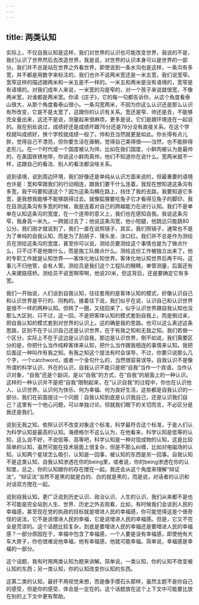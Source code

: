 ```yaml
---
---
---
```

title: 两类认知
---




实际上，不仅自我认知是这样，我们对世界的认识也可能改变世界，我说的不是，我们认识了世界然后去改造世界，我是说，对世界的认识本身可以是世界的一部分。我们并不总是站在世界之外看世界，即使说到一条水沟也是这样，一条沟有多宽，并不都是用数字来标注的，我们也许不说两米宽还是一米五宽，我们说宽窄。宽窄这样的描述跟两米和一米五是不一样的。一米五和两米是没有语境的，宽窄是有语境的。对我们成年人来说，一米宽的沟是窄的，对一个孩子来说就很宽，不像两米宽，对谁都是两米宽。你读《庄子》，它的每一句都告诉你，从这个角度看泰山很大，从那个角度看泰山很小。一条沟宽两米，不因为你这么认识还是那么认识有所改变，它是不是太宽了，这跟你的认识有关系。宽还是窄、帅还是丑，不能够完全量出来，这还不是说，测量起来很麻烦，更多是说，它们是跟环境连在一起说的。我在别处说过，成绩好还是成绩坏跟76分还是78分没有直接关系。在这个学校就叫成绩好，换个学校就成绩一般了。帅和丑当然就更是如此。你长得有点儿胖，觉得自己不漂亮，但你要生活在唐朝，觉得自己美得很——当然，也不能胖得走形儿。在一个时代或一个国度被认为帅，比如在我们国度，小鲜肉被认为是最帅的，在美国铁锈地带，你说这小鲜肉真帅，他们不知道你在说什么。宽两米就不一样，这跟自己的看法、别人的看法都没啥关系。

说到语境，说到周边环境，我们好像还是单纯从认识方面来说的，但最重要的语境也许是：宽和窄跟我们的行动相连，跟我们要干什么连着。我现在想知道这条沟有多宽，我干吗要知道这个？因为这条沟横在路上，挡住了我的去路，我要知道它多宽，是我想我能够不能够跳得过去。就像狐狸要吃兔子它才看得见兔子的脚印，我在目测这条沟有多宽的时候，我是连着对自己的跨越能力在进行认知。我们不是单单在认知这条沟的宽度，在一个连带的意义上，我们也在感知自我。我说这条沟窄，我身高一米九，一跨就过去了；他说这条沟宽，他小短腿，他跳远只能跳80公分。我们刚才就说到了，我们一直在说照镜子，其实，我们照镜子，通常也不是为了单纯的自我认知，而是为了刮胡子、理头发、涂口红。我们并不总是作为测绘员在测绘这条沟的宽度，甚至你可以说，测绘员要测绘这个事情也是为了做点什么，只不过不是他做什么，而是施工队做点什么。测绘这份工作被独立出来了，他的专职工作就是认知世界——客体化地认知世界。客体化地认知世界后再干吗，这事儿不归他管，会有人管。测绘员是我们这个工程队的眼睛，单管测量，后面还有人来建路搭桥。测绘员不说宽啊窄啊，他说20米，但这背后，还是要确定它有多宽。

我们一开始说，人们谈到自我认知，往往套用的是客体认知的模式，好像认识自己和认识世界是平行的、同构的。接着往下说，我们似乎在说，认识自己和认识世界是很不一样的两种认知。但转了一圈，又绕回来了，似乎认识世界跟自我认知也没那么大区别，只不过，这一回，不是把客体认知的模式套到自我上，而是倒过来，把自我认知的模式套到对世界的认识上。这的确是我的思路。也可以这么表述这条思路，区别不在于认识自己还是认识世界，在于有我之知和无我之知。我们若做一个区分，实际上不在于这边是认识自我，那边是认识世界，倒不如说，我们需要区分的是，你把什么当作纯粹客体来认知，把什么当作跟我相连的事情来认知。我把后面这一种叫作有我之知。有我之知这个提法有时会误导，不过，你要只说那么几个字，一个catchword，或者一个金句什么的，当然很容易误导。自我认识不是像所谓的科学认识、外在的认识，自我认识不能只是把“自我”当作一个宾语，当作认识对象，“自我”还是个副词，是以“自我”的方式，在“自我”的层面上的一种认识。这样的一种认识并不是把“自我”限制起来，在“认识自我”的过程中，你也在认识他人、认识世界。认识何为快乐、何为幸福、何为良好生活，这些都是自我认识的一部分。我们在前面提过一个问题：自我认知到底是认识我自己，还是认识我们自己？这里有一个他心问题，可以单独讨论，但就我们眼下的关切而言，不必区分是我还是我们。

说到无我之知，依照认识不改变对象这个标准，科学最符合这个标准，于是人们认为科学认知是最高的认知。海德格尔不这么认为，在他看来，科学认知是低等的认知，这么说不好，不说低等、高等吧，科学认知是一种对现成物的认知，这是比较简单的认知，虽然可能在技术层面上很复杂，但是不那么纠缠，比如对电磁场的认知，认知两个星球怎么吸引，认知是一回事，被认知的东西是另一回事。自我认知不是这类认知，自我认知渗透在你的being里，或者说，你的being渗透在你的认知里，总之，你的认知跟你的存在搅在一起。我还会从这个角度来理解“辩证法”。“辩证法”当然不是黑的就是白的、白的就是黑的，而是说，对话者的认识和对话双方搅在一起。

说到自我认知，更广泛说到历史认识、政治认识、人生的认识，我们从来都不是也不可能是完全站到人生、世界、历史之外去观看，比如，有时候我们会谈到人民的幸福感，甚至现在党的执政的目标就是增进人民的幸福感，你可能觉得这是个很奇怪的说法，它不是说增进人民的幸福，它是说增进人民的幸福感。但是，它又不完全是荒谬的。这个话题比较复杂，到底是要增进人民的幸福还是要增进人民的幸福感？一部分原因在于，幸福中包含了幸福感，一个人要是没有幸福感，即使他有大车大房子，你也很难说他幸福，他有幸福感，他就可能幸福。简单说，幸福感是幸福的一部分。

这个话题，我有时用两类认知为题来讲解。简单说，一类认知，你的认知不改变被认知的东西；另一类认知，你的认知改变你认知的东西。

这第二类的认知，最好不用视觉来想，而是像手摸石头那样，虽然主题不是你自己的感受，但是你的感受、体会是一定在的。这个话题放在这个上下文中可能要比放在别的上下文中更有帮助。